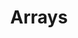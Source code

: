 ---
id: "php_tf_easy_007"
questionType: "TRUE_FALSE"
title: "Arrays"
statement: "PHP arrays can only store values of the same type."
difficulty: "EASY"
category: "PHP"
correctAnswer: false
explanation: "PHP arrays can store mixed types."
---
